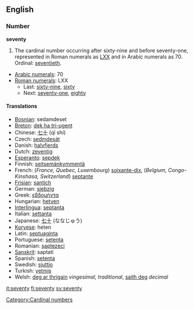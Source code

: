 ==English==

===Number===
'''seventy'''
# The cardinal number occurring after sixty-nine and before seventy-one, represented in Roman numerals as [[LXX]] and in Arabic numerals as 70.  Ordinal: [[seventieth]].
*[[w:Arabic numerals|Arabic numerals]]: 70
*[[w:Roman numerals|Roman numerals]]: LXX
**Last: [[sixty-nine]], [[sixty]]
**Next: [[seventy-one]], [[eighty]]

====Translations====
*[[Bosnian]]: sedamdeset
*[[Breton]]: [[dek ha tri-ugent]]
*Chinese: [[七十]] (qī shí)
*Czech: [[sedmdesát]]
*Danish: [[halvfjerds]]
*Dutch: [[zeventig]] {{f}}
*[[Esperanto]]: [[sepdek]]
*Finnish: [[seitsemänkymmentä]]
*French: (''France, Quebec, Luxembourg'') [[soixante-dix]], (''Belgium, Congo-Kinshasa, Switzerland'') [[septante]] {{m}} 
*[[Frisian]]: [[santich]]
*German: [[siebzig]] {{f}}
*Greek: [[εβδομήντα]]
*Hungarian: [[hetven]]
*[[Interlingua]]: [[septanta]]
*Italian: [[settanta]] {{m}}
*Japanese: [[七十]] (ななじゅう)
*[[Koryese]]: heten
*Latin: [[septuaginta]]
*Portuguese: [[setenta]]
*Romanian: [[şaptezeci]]
*[[Sanskrit]]: saptatí
*Spanish: [[setenta]] 
*Swedish: [[sjuttio]]
*Turkish: [[yetmiş]]
*Welsh: [[deg ar thrigain]] ''vingesimal, traditional'', [[saith deg]] ''decimal''

[[Category:Cardinal numbers]]

[[it:seventy]]
[[fi:seventy]]
[[sv:seventy]]